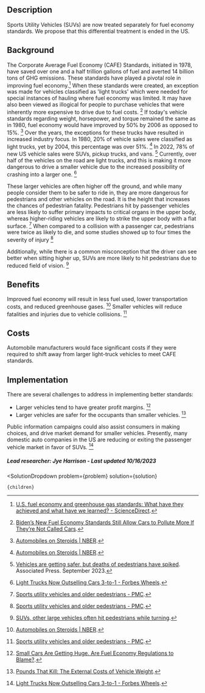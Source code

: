 

## Description

Sports Utility Vehicles (SUVs) are now treated separately for fuel economy standards. We propose that this differential treatment is ended in the US.

## Background

The Corporate Average Fuel Economy (CAFE) Standards, initiated in 1978, have saved over one and a half trillion gallons of fuel and averted 14 billion tons of GHG emissions. These standards have played a pivotal role in improving fuel economy.[^"1"] When these standards were created, an exception was made for vehicles classified as 'light trucks' which were needed for special instances of hauling where fuel economy was limited. It may have also been viewed as illogical for people to purchase vehicles that were inherently more expensive to drive due to fuel costs. [^"4"] If today's vehicle standards regarding weight, horsepower, and torque remained the same as in 1980, fuel economy would have improved by 50% by 2006 as opposed to 15%. [^"6"] Over the years, the exceptions for these trucks have resulted in increased industry focus. In 1980, 20% of vehicle sales were classified as light trucks, yet by 2004, this percentage was over 51%. [^"6"] In 2022, 78% of new US vehicle sales were SUVs, pickup trucks, and vans. [^"7"] Currently, over half of the vehicles on the road are light trucks, and this is making it more dangerous to drive a smaller vehicle due to the increased possibility of crashing into a larger one. [^"10"]

These larger vehicles are often higher off the ground, and while many people consider them to be safer to ride in, they are more dangerous for pedestrians and other vehicles on the road. It is the height that increases the chances of pedestrian fatality. Pedestrians hit by passenger vehicles are less likely to suffer primary impacts to critical organs in the upper body, whereas higher-riding vehicles are likely to strike the upper body with a flat surface. [^"8"] When compared to a collision with a passenger car, pedestrians were twice as likely to die, and some studies showed up to four times the severity of injury [^"8"] 

Additionally, while there is a common misconception that the driver can see better when sitting higher up, SUVs are more likely to hit pedestrians due to reduced field of vision. [^"9"]

## Benefits

Improved fuel economy will result in less fuel used, lower transportation costs, and reduced greenhouse gases. [^"6"] Smaller vehicles will reduce fatalities and injuries due to vehicle collisions. [^"8"] 

## Costs  

Automobile manufacturers would face significant costs if they were required to shift away from larger light-truck vehicles to meet CAFE standards. 

## Implementation

There are several challenges to address in implementing better standards:

- Larger vehicles tend to have greater profit margins.  [^"11"]
- Larger vehicles are safer for the occupants than smaller vehicles. [^"13"]

Public information campaigns could also assist consumers in making choices, and drive market demand for smaller vehicles. Presently, many domestic auto companies in the US are reducing or exiting the passenger vehicle market in favor of SUVs. [^"10"]


##### Lead researcher: Jye Harrison - Last updated 10/16/2023

[^"1"]:  [U.S. fuel economy and greenhouse gas standards: What have they achieved and what have we learned? - ScienceDirect](https://doi.org/10.1016/j.enpol.2020.111783). 
[^"2"]:  [Estimating the Costs and Benefits of Fuel-Economy Standards](https://www.journals.uchicago.edu/doi/full/10.1086/706797#). 
[^"3"]:  [https://eu.freep.com/story/money/cars/2018/06/28/suvs-killing-americas-pedestrians/646139002/](https://eu.freep.com/story/money/cars/2018/06/28/suvs-killing-americas-pedestrians/646139002/). 
[^"4"]:  [Biden’s New Fuel Economy Standards Still Allow Cars to Pollute More If They’re Not Called Cars](https://www.vice.com/en/article/3abk7b/bidens-new-fuel-economy-standards-still-allow-cars-to-pollute-more-if-theyre-not-called-cars). 
[^"5"]:  [How CAFE Killed Compact Trucks And Station Wagons | The Truth About Cars](https://www.thetruthaboutcars.com/2012/10/how-cafe-killed-compact-trucks-and-station-wagons/). 
[^"6"]:  [Automobiles on Steroids | NBER](https://www.nber.org/digest/nov09/automobiles-steroids). 
[^"7"]:  [Vehicles are getting safer, but deaths of pedestrians have spiked](https://eu.yorkdispatch.com/story/money/business/2023/09/27/vehicles-are-getting-safer-but-deaths-of-pedestrians-have-spiked/70983563007/). Associated Press. September 2023.
[^"8"]:  [Sports utility vehicles and older pedestrians - PMC](https://www.ncbi.nlm.nih.gov/pmc/articles/PMC1246062/). 
[^"9"]:  [SUVs, other large vehicles often hit pedestrians while turning](https://www.iihs.org/news/detail/suvs-other-large-vehicles-often-hit-pedestrians-while-turning). 
[^"10"]:  [Light Trucks Now Outselling Cars 3-to-1 - Forbes Wheels](https://www.forbes.com/wheels/news/light-trucks-now-outselling-cars/). 
[^"11"]:  [Small Cars Are Getting Huge. Are Fuel Economy Regulations to Blame?](https://www.thedrive.com/news/small-cars-are-getting-huge-are-fuel-economy-regulations-to-blame). 
[^"12"]:  [On the inefficiency of fuel efficiency standards](https://energyathaas.wordpress.com/2014/02/09/on-the-inefficiency-of-fuel-efficiency-standards-2/). 
[^"13"]:  [Pounds That Kill: The External Costs of Vehicle Weight](https://are.berkeley.edu/~mlanderson/pdf/anderson_auffhammer.pdf). 



  <SolutionDropdown 
    problem={problem} 
    solution={solution}
  >
    {children}
  </SolutionDropdown>